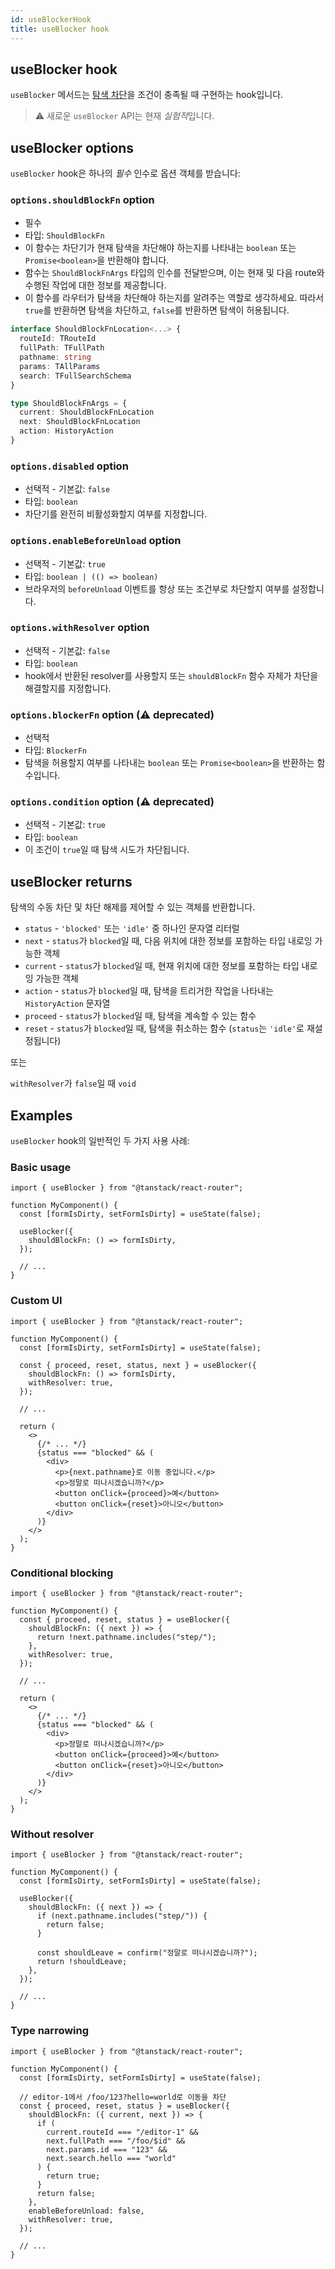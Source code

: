 ```yaml
---
id: useBlockerHook
title: useBlocker hook
---
```


## useBlocker hook

`useBlocker` 메서드는 [탐색 차단](../../guide/navigation-blocking.md)을 조건이 충족될 때 구현하는 hook입니다.

> ⚠️ 새로운 `useBlocker` API는 현재 *실험적*입니다.

## useBlocker options

`useBlocker` hook은 하나의 _필수_ 인수로 옵션 객체를 받습니다:

### `options.shouldBlockFn` option

- 필수
- 타입: `ShouldBlockFn`
- 이 함수는 차단기가 현재 탐색을 차단해야 하는지를 나타내는 `boolean` 또는 `Promise<boolean>`을 반환해야 합니다.
- 함수는 `ShouldBlockFnArgs` 타입의 인수를 전달받으며, 이는 현재 및 다음 route와 수행된 작업에 대한 정보를 제공합니다.
- 이 함수를 라우터가 탐색을 차단해야 하는지를 알려주는 역할로 생각하세요. 따라서 `true`를 반환하면 탐색을 차단하고, `false`를 반환하면 탐색이 허용됩니다.

```ts
interface ShouldBlockFnLocation<...> {
  routeId: TRouteId
  fullPath: TFullPath
  pathname: string
  params: TAllParams
  search: TFullSearchSchema
}

type ShouldBlockFnArgs = {
  current: ShouldBlockFnLocation
  next: ShouldBlockFnLocation
  action: HistoryAction
}
```

### `options.disabled` option

- 선택적 - 기본값: `false`
- 타입: `boolean`
- 차단기를 완전히 비활성화할지 여부를 지정합니다.

### `options.enableBeforeUnload` option

- 선택적 - 기본값: `true`
- 타입: `boolean | (() => boolean)`
- 브라우저의 `beforeUnload` 이벤트를 항상 또는 조건부로 차단할지 여부를 설정합니다.

### `options.withResolver` option

- 선택적 - 기본값: `false`
- 타입: `boolean`
- hook에서 반환된 resolver를 사용할지 또는 `shouldBlockFn` 함수 자체가 차단을 해결할지를 지정합니다.

### `options.blockerFn` option (⚠️ deprecated)

- 선택적
- 타입: `BlockerFn`
- 탐색을 허용할지 여부를 나타내는 `boolean` 또는 `Promise<boolean>`을 반환하는 함수입니다.

### `options.condition` option (⚠️ deprecated)

- 선택적 - 기본값: `true`
- 타입: `boolean`
- 이 조건이 `true`일 때 탐색 시도가 차단됩니다.

## useBlocker returns

탐색의 수동 차단 및 차단 해제를 제어할 수 있는 객체를 반환합니다.

- `status` - `'blocked'` 또는 `'idle'` 중 하나인 문자열 리터럴
- `next` - `status`가 `blocked`일 때, 다음 위치에 대한 정보를 포함하는 타입 내로잉 가능한 객체
- `current` - `status`가 `blocked`일 때, 현재 위치에 대한 정보를 포함하는 타입 내로잉 가능한 객체
- `action` - `status`가 `blocked`일 때, 탐색을 트리거한 작업을 나타내는 `HistoryAction` 문자열
- `proceed` - `status`가 `blocked`일 때, 탐색을 계속할 수 있는 함수
- `reset` - `status`가 `blocked`일 때, 탐색을 취소하는 함수 (`status`는 `'idle'`로 재설정됩니다)

또는

`withResolver`가 `false`일 때 `void`

## Examples

`useBlocker` hook의 일반적인 두 가지 사용 사례:

### Basic usage

```tsx
import { useBlocker } from "@tanstack/react-router";

function MyComponent() {
  const [formIsDirty, setFormIsDirty] = useState(false);

  useBlocker({
    shouldBlockFn: () => formIsDirty,
  });

  // ...
}
```

### Custom UI

```tsx
import { useBlocker } from "@tanstack/react-router";

function MyComponent() {
  const [formIsDirty, setFormIsDirty] = useState(false);

  const { proceed, reset, status, next } = useBlocker({
    shouldBlockFn: () => formIsDirty,
    withResolver: true,
  });

  // ...

  return (
    <>
      {/* ... */}
      {status === "blocked" && (
        <div>
          <p>{next.pathname}로 이동 중입니다.</p>
          <p>정말로 떠나시겠습니까?</p>
          <button onClick={proceed}>예</button>
          <button onClick={reset}>아니오</button>
        </div>
      )}
    </>
  );
}
```

### Conditional blocking

```tsx
import { useBlocker } from "@tanstack/react-router";

function MyComponent() {
  const { proceed, reset, status } = useBlocker({
    shouldBlockFn: ({ next }) => {
      return !next.pathname.includes("step/");
    },
    withResolver: true,
  });

  // ...

  return (
    <>
      {/* ... */}
      {status === "blocked" && (
        <div>
          <p>정말로 떠나시겠습니까?</p>
          <button onClick={proceed}>예</button>
          <button onClick={reset}>아니오</button>
        </div>
      )}
    </>
  );
}
```

### Without resolver

```tsx
import { useBlocker } from "@tanstack/react-router";

function MyComponent() {
  const [formIsDirty, setFormIsDirty] = useState(false);

  useBlocker({
    shouldBlockFn: ({ next }) => {
      if (next.pathname.includes("step/")) {
        return false;
      }

      const shouldLeave = confirm("정말로 떠나시겠습니까?");
      return !shouldLeave;
    },
  });

  // ...
}
```

### Type narrowing

```tsx
import { useBlocker } from "@tanstack/react-router";

function MyComponent() {
  const [formIsDirty, setFormIsDirty] = useState(false);

  // editor-1에서 /foo/123?hello=world로 이동을 차단
  const { proceed, reset, status } = useBlocker({
    shouldBlockFn: ({ current, next }) => {
      if (
        current.routeId === "/editor-1" &&
        next.fullPath === "/foo/$id" &&
        next.params.id === "123" &&
        next.search.hello === "world"
      ) {
        return true;
      }
      return false;
    },
    enableBeforeUnload: false,
    withResolver: true,
  });

  // ...
}
```
